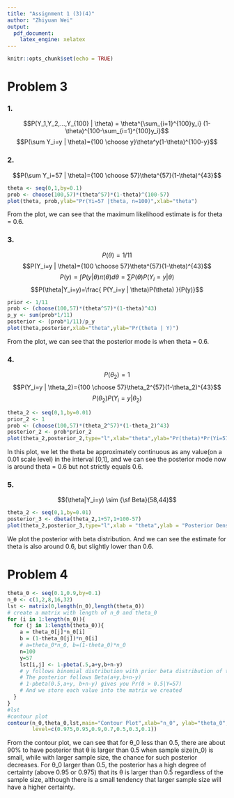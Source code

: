 ---
title: "Assignment 1 (3)(4)"
author: "Zhiyuan Wei"
output:
  pdf_document:
    latex_engine: xelatex
---

```{r setup, include=FALSE}
knitr::opts_chunk$set(echo = TRUE)
```


# Problem 3

### 1.
$$P(Y_1,Y_2,...,Y_{100} | \theta) = \theta^{\sum_{i=1}^{100}y_i} (1-\theta)^{100-\sum_{i=1}^{100}y_i}$$
$$P(\sum Y_i=y | \theta)={100 \choose y}\theta^y(1-\theta)^{100-y}$$

### 2.
$$P(\sum Y_i=57 | \theta)={100 \choose 57}\theta^{57}(1-\theta)^{43}$$
```{r}
theta <- seq(0,1,by=0.1)
prob <- choose(100,57)*(theta^57)*(1-theta)^(100-57)
plot(theta, prob,ylab="Pr(Yi=57 |theta, n=100)",xlab="theta")
```

From the plot, we can see that the maximum likelihood estimate is for theta = 0.6.

### 3.
$$P(\theta)=1/11$$
$$P(Y_i=y | \theta)={100 \choose 57}\theta^{57}(1-\theta)^{43}$$
$$P(y)=\int P(y|\theta)\pi(\theta)d\theta=\sum P(\theta)P(Y_i=y | \theta)$$
$$P(\theta|Y_i=y)=\frac{ P(Y_i=y | \theta)P(\theta) }{P(y)}$$
```{r}
prior <- 1/11
prob <- (choose(100,57)*(theta^57)*(1-theta)^43)
p_y <- sum(prob*1/11)
posterior <- (prob*1/11)/p_y
plot(theta,posterior,xlab="theta",ylab="Pr(theta | Y)")
```

From the plot, we can see that the posterior mode is when theta = 0.6.

### 4.
$$P(\theta_2)=1$$
$$P(Y_i=y | \theta_2)={100 \choose 57}\theta_2^{57}(1-\theta_2)^{43}$$
$$P(\theta_2)P(Y_i=y | \theta_2)$$
```{r}
theta_2 <- seq(0,1,by=0.01)
prior_2 <- 1
prob <- (choose(100,57)*(theta_2^57)*(1-theta_2)^43)
posterior_2 <- prob*prior_2
plot(theta_2,posterior_2,type="l",xlab="theta",ylab="Pr(theta)*Pr(Yi=57 | theta)")
```

In this plot, we let the theta be approximately continuous as any value(on a 0.01 scale level) in the interval [0,1], and we can see the posterior mode now is around theta = 0.6 but not strictly equals 0.6.

### 5.
$$(\theta|Y_i=y) \sim {\sf Beta}(58,44)$$
```{r}
theta_2 <- seq(0,1,by=0.01)
posterior_3 <- dbeta(theta_2,1+57,1+100-57)
plot(theta_2,posterior_3,type="l",xlab = "theta",ylab = "Posterior Density")
```

We plot the posterior with beta distribution. And we can see the estimate for theta is also around 0.6, but slightly lower than 0.6.


# Problem 4
```{r}
theta_0 <- seq(0.1,0.9,by=0.1)
n_0 <- c(1,2,8,16,32)
lst <- matrix(0,length(n_0),length(theta_0))
# create a matrix with length of n_0 and theta_0
for (i in 1:length(n_0)){
  for (j in 1:length(theta_0)){
    a = theta_0[j]*n_0[i]
    b = (1-theta_0[j])*n_0[i]
    # a=theta_0*n_0, b=(1-theta_0)*n_0
    n=100
    y=57
    lst[i,j] <- 1-pbeta(.5,a+y,b+n-y)
    # y follows binomial distribution with prior beta distribution of theta
    # The posterior follows Beta(a+y,b+n-y)
    # 1-pbeta(0.5,a+y, b+n-y) gives you Pr(θ > 0.5|Y=57)
    # And we store each value into the matrix we created
  }
}
#lst
#contour plot
contour(n_0,theta_0,lst,main="Contour Plot",xlab="n_0", ylab="theta_0",
        level=c(0.975,0.95,0.9,0.7,0.5,0.3,0.1))
```
From the contour plot,  we can see that for θ_0 less than 0.5, there are about 90% to have posterior that θ is larger than 0.5 when sample size(n_0) is small, while with larger sample size, the chance for such posterior decreases. For θ_0 larger than 0.5, the posterior has a high degree of certainty (above 0.95 or 0.975) that its θ is larger than 0.5 regardless of the sample size, although there is a small tendency that larger sample size will have a higher certainty.
